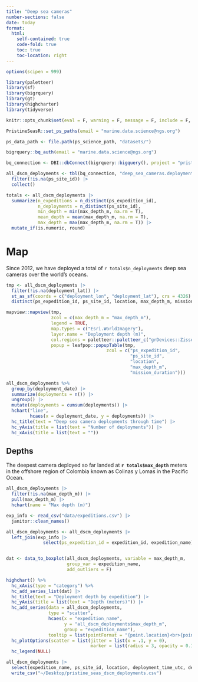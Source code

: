 ```yaml
---
title: "Deep sea cameras"
number-sections: false
date: today
format: 
  html:
    self-contained: true
    code-fold: true
    toc: true
    toc-location: right
---
```


```r
options(scipen = 999)

library(paletteer)
library(sf)
library(bigrquery)
library(gt)
library(highcharter)
library(tidyverse)

knitr::opts_chunk$set(eval = F, warning = F, message = F, include = F, echo = F)

PristineSeasR::set_ps_paths(email = "marine.data.science@ngs.org")

ps_data_path <- file.path(ps_science_path, "datasets/")

bigrquery::bq_auth(email = "marine.data.science@ngs.org")

bq_connection <- DBI::dbConnect(bigrquery::bigquery(), project = "pristine-seas")
```

```r
all_dscm_deployments <- tbl(bq_connection, "deep_sea_cameras.deployments") |> 
  filter(!is.na(ps_site_id)) |> 
  collect()

totals <- all_dscm_deployments |> 
  summarize(n_expeditions = n_distinct(ps_expedition_id),
            n_deployments = n_distinct(ps_site_id),
            min_depth = min(max_depth_m, na.rm = T),
            mean_depth = mean(max_depth_m, na.rm = T),
            max_depth = max(max_depth_m, na.rm = T)) |> 
  mutate_if(is.numeric, round)
```

# Map

Since 2012, we have deployed a total of `r totals$n_deployments` deep sea cameras over the world's oceans.

```r
tmp <- all_dscm_deployments |> 
  filter(!is.na(deployment_lat)) |> 
  st_as_sf(coords = c("deployment_lon", "deployment_lat"), crs = 4326) |> 
  distinct(ps_expedition_id, ps_site_id, location, max_depth_m, mission_duration, geometry) 

mapview::mapview(tmp,
                 zcol = c(max_depth_m = "max_depth_m"), 
                 legend = TRUE,
                 map.types = c("Esri.WorldImagery"),
                 layer.name = "Deployment depth (m)",
                 col.regions = paletteer::paletteer_c("grDevices::Zissou 1", n = 10),
                 popup = leafpop::popupTable(tmp,
                                      zcol = c("ps_expedition_id",
                                               "ps_site_id",
                                               "location",
                                               "max_depth_m",
                                               "mission_duration")))
```

```r
all_dscm_deployments %>%
  group_by(deployment_date) |> 
  summarize(deployments = n()) |> 
  ungroup() |> 
  mutate(deployments = cumsum(deployments)) |> 
  hchart("line", 
         hcaes(x = deployment_date, y = deployments)) |> 
  hc_title(text = "Deep sea camera deployments through time") |> 
  hc_yAxis(title = list(text = "Number of deployments")) |> 
  hc_xAxis(title = list(text = "")) 
```

## Depths

The deepest camera deployed so far landed at **`r totals$max_depth`** meters in the offshore region of Colombia known as Colinas y Lomas in the Pacific Ocean.

```r
all_dscm_deployments |> 
  filter(!is.na(max_depth_m)) |> 
  pull(max_depth_m) |> 
  hchart(name = "Max depth (m)")
```

```r
exp_info <- read_csv("data/expeditions.csv") |> 
  janitor::clean_names()

all_dscm_deployments <- all_dscm_deployments |> 
  left_join(exp_info |> 
              select(ps_expedition_id = expedition_id, expedition_name)) 


dat <- data_to_boxplot(all_dscm_deployments, variable = max_depth_m, 
                       group_var = expedition_name,
                       add_outliers = F)

highchart() %>%
  hc_xAxis(type = "category") %>%
  hc_add_series_list(dat) |> 
  hc_title(text = "Deployment depth by expedition") |> 
  hc_yAxis(title = list(text = "Depth (meters)")) |> 
  hc_add_series(data = all_dscm_deployments,
                type = "scatter",
                hcaes(x = "expedition_name", 
                      y = "all_dscm_deployments$max_depth_m", 
                      group = "expedition_name"),
                tooltip = list(pointFormat = "{point.location}<br>{point.ps_site_id}<br>{point.max_depth_m} meters")) |> 
  hc_plotOptions(scatter = list(jitter = list(x = .1, y = 0),
                                marker = list(radius = 3, opacity = 0.1,  lineWidth = 0.5))) |> 
  hc_legend(NULL) 

all_dscm_deployments |> 
  select(expedition_name, ps_site_id, location, deployment_time_utc, deployment_lon, deployment_lat, max_depth_m, recording_time) |> 
  write_csv("~/Desktop/pristine_seas_dscm_deployments.csv")
```
